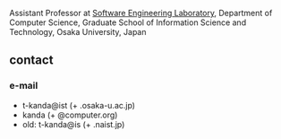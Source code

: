 Assistant Professor
at  <a href="http://sel.ist.osaka-u.ac.jp/">Software Engineering Laboratory</a>,
Department of Computer Science, Graduate School of Information Science and Technology,
Osaka University, Japan

## contact

### e-mail
  * t-kanda@ist (+ .osaka-u.ac.jp)
  * kanda (+ @computer.org)
  * old: t-kanda@is (+ .naist.jp)